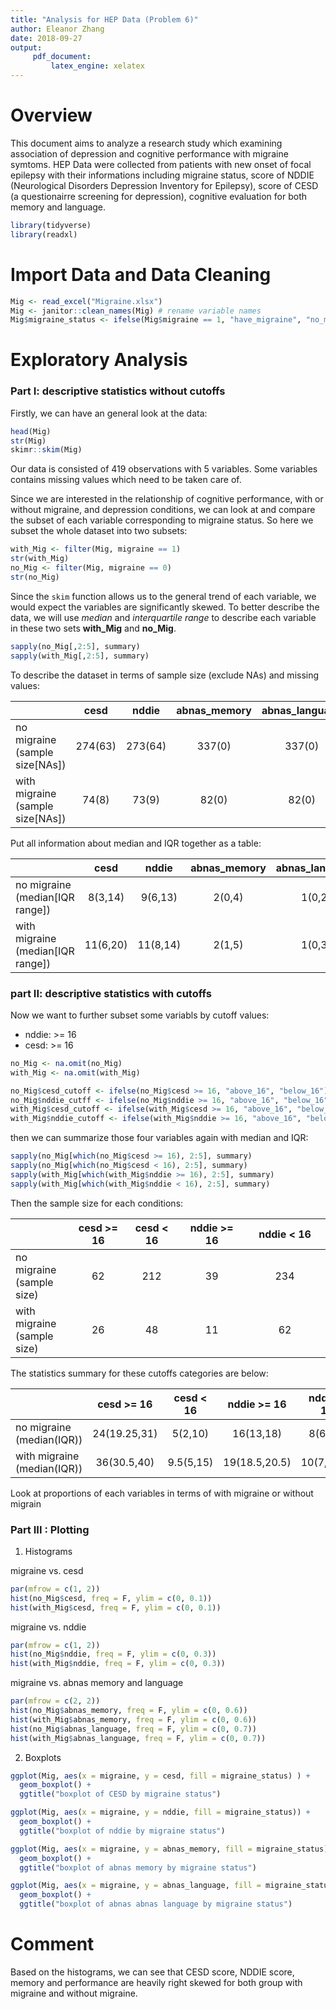 ```yaml
---
title: "Analysis for HEP Data (Problem 6)"
author: Eleanor Zhang
date: 2018-09-27
output: 
     pdf_document:
         latex_engine: xelatex
---
```


# Overview

This document aims to analyze a research study which examining association of depression and cognitive performance with migraine symtoms. HEP Data were collected from patients with new onset of focal epilepsy with their informations including migraine status, score of NDDIE (Neurological Disorders Depression Inventory for Epilepsy), score of CESD (a questionairre screening for depression), cognitive evaluation for both memory and language.

```r
library(tidyverse)
library(readxl)
```

# Import Data and Data Cleaning

```r
Mig <- read_excel("Migraine.xlsx")
Mig <- janitor::clean_names(Mig) # rename variable names
Mig$migraine_status <- ifelse(Mig$migraine == 1, "have_migraine", "no_migraine")
```

# Exploratory Analysis

### Part I: descriptive statistics without cutoffs

Firstly, we can have an general look at the data:

```r
head(Mig)
str(Mig)
skimr::skim(Mig)
```

Our data is consisted of 419 observations with 5 variables. Some variables contains missing values which need to be taken care of. 

Since we are interested in the relationship of cognitive performance, with or without migraine, and depression conditions, we can look at and compare the subset of each variable corresponding to migraine status. So here we subset the whole dataset into two subsets:

```r
with_Mig <- filter(Mig, migraine == 1)
str(with_Mig)
no_Mig <- filter(Mig, migraine == 0)
str(no_Mig)
```

Since the `skim` function allows us to the general trend of each variable, we would expect the variables are significantly skewed. To better describe the data, we will use _median_ and _interquartile range_ to describe each variable in these two sets __with_Mig__ and __no_Mig__.

```r
sapply(no_Mig[,2:5], summary)
sapply(with_Mig[,2:5], summary)
```

To describe the dataset in terms of sample size (exclude NAs) and missing values:

|             |         cesd      | nddie      | abnas_memory  | abnas_language |
|-------------|:---------:|:----------:|:-------------:|:--------------:|
|no migraine (sample size[NAs])|  274(63)  | 273(64)   | 337(0)       |   337(0)   |
|with migraine (sample size[NAs]) |  74(8) |  73(9)  | 82(0)   |   82(0)   |


Put all information about median and IQR together as a table:

|             |         cesd      | nddie      | abnas_memory  | abnas_language |
|-------------|:---------:|:----------:|:-------------:|:--------------:|
|no migraine (median[IQR range])|  8(3,14)  | 9(6,13)   | 2(0,4)       |   1(0,2)   |
|with migraine (median[IQR range]) |  11(6,20) |  11(8,14)  | 2(1,5)   |   1(0,3)   |


### part II: descriptive statistics with cutoffs

Now we want to further subset some variabls by cutoff values:

*    nddie: >= 16
*    cesd: >= 16

```r
no_Mig <- na.omit(no_Mig)
with_Mig <- na.omit(with_Mig)
```


```r
no_Mig$cesd_cutoff <- ifelse(no_Mig$cesd >= 16, "above_16", "below_16")
no_Mig$nddie_cutff <- ifelse(no_Mig$nddie >= 16, "above_16", "below_16")
with_Mig$cesd_cutoff <- ifelse(with_Mig$cesd >= 16, "above_16", "below_16")
with_Mig$nddie_cutoff <- ifelse(with_Mig$nddie >= 16, "above_16", "below_16")
```

then we can summarize those four variables again with median and IQR:

```r
sapply(no_Mig[which(no_Mig$cesd >= 16), 2:5], summary)
sapply(no_Mig[which(no_Mig$cesd < 16), 2:5], summary)
sapply(with_Mig[which(with_Mig$nddie >= 16), 2:5], summary)
sapply(with_Mig[which(with_Mig$nddie < 16), 2:5], summary)
```

Then the sample size for each conditions:

|             |  cesd >= 16 |  cesd < 16  |   nddie >= 16  |  nddie < 16|
|-------------|:---------:|:----------:|:------------:|:---------------:|
|no migraine (sample size)|  62  | 212   | 39 | 234  |
|with migraine (sample size)|  26 |  48  | 11  |  62 |


The statistics summary for these cutoffs categories are below:

|             |  cesd >= 16 |  cesd < 16  |   nddie >= 16  |  nddie < 16|
|-------------|:---------:|:----------:|:------------:|:---------------:|
|no migraine (median(IQR))|  24(19.25,31)  | 5(2,10)   | 16(13,18) | 8(6,11)  |
|with migraine (median(IQR))|  36(30.5,40) |  9.5(5,15)  | 19(18.5,20.5)  |  10(7,12.5) |


Look at proportions of each variables in terms of with migraine or without migrain



### Part III : Plotting

1. Histograms

migraine vs. cesd
```r
par(mfrow = c(1, 2))
hist(no_Mig$cesd, freq = F, ylim = c(0, 0.1))
hist(with_Mig$cesd, freq = F, ylim = c(0, 0.1))
```

migraine vs. nddie
```r
par(mfrow = c(1, 2))
hist(no_Mig$nddie, freq = F, ylim = c(0, 0.3))
hist(with_Mig$nddie, freq = F, ylim = c(0, 0.3))
```

migraine vs. abnas memory and language
```r
par(mfrow = c(2, 2))
hist(no_Mig$abnas_memory, freq = F, ylim = c(0, 0.6))
hist(with_Mig$abnas_memory, freq = F, ylim = c(0, 0.6))
hist(no_Mig$abnas_language, freq = F, ylim = c(0, 0.7))
hist(with_Mig$abnas_language, freq = F, ylim = c(0, 0.7))
```


2. Boxplots

```r
ggplot(Mig, aes(x = migraine, y = cesd, fill = migraine_status) ) +
  geom_boxplot() +
  ggtitle("boxplot of CESD by migraine status")

ggplot(Mig, aes(x = migraine, y = nddie, fill = migraine_status)) + 
  geom_boxplot() +
  ggtitle("boxplot of nddie by migraine status")

ggplot(Mig, aes(x = migraine, y = abnas_memory, fill = migraine_status)) + 
  geom_boxplot() +
  ggtitle("boxplot of abnas memory by migraine status")

ggplot(Mig, aes(x = migraine, y = abnas_language, fill = migraine_status)) + 
  geom_boxplot() +
  ggtitle("boxplot of abnas abnas language by migraine status")
```


# Comment

Based on the histograms, we can see that CESD score, NDDIE score, memory and performance are heavily right skewed for both group with migraine and without migraine. 



